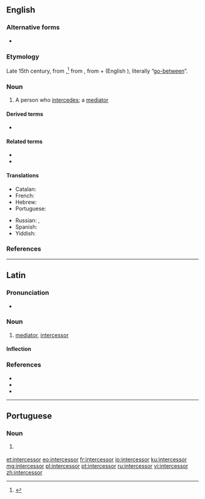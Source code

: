 ==English==

===Alternative forms===
* {{l|en|intercessour}} {{qualifier|obsolete}}

===Etymology===
Late 15th century, from {{etyl|la|en}} {{m|la|intercessor}},<ref>{{R:Online Etymology Dictionary}}</ref> from {{etyl|la|en}} {{m|la|intercēdō}}, from {{m|la|inter||between}} + {{m|la|cēdō||I go}} (English {{m|en|cede}}), literally “[[go-between]]”.

===Noun===
{{en-noun}}

# A person who [[intercede]]s; a [[mediator]]

====Derived terms====
* {{l|en|intercessory}}

====Related terms====
<!-- Derived in Latin, then borrowed by English, hence Related in English -->
* {{l|en|intercede}}
* {{l|en|intercession}}

====Translations====
{{trans-top|one who intercedes}}
* Catalan: {{t|ca|intercessor|m}}
* French: {{t+|fr|intercesseur|m}}
* Hebrew: {{t|he|שְׁתַדְּלָן|m|tr=sh'tadlán}}
* Portuguese: {{t+|pt|intercessor|m}}
{{trans-mid}}
* Russian: {{t+|ru|посре́дник|m}}, {{t+|ru|посре́дница|f}}
* Spanish: {{t|es|intercesor|m}}
* Yiddish: {{t|yi|שתּדלן|m|tr=shtadlen}}
{{trans-bottom}}

===References===
<references/>

----

==Latin==

===Pronunciation===
* {{la-IPA|intercessor}}

===Noun===
{{la-noun|intercessor|intercessōris|m|third}}

# [[mediator]], [[#English|intercessor]]

====Inflection====
{{la-decl-3rd|intercessor}}

===References===
* {{R:L&S}}
* {{R:Elementary Lewis}}
* {{R:du Cange}}

----

==Portuguese==

===Noun===
{{pt-noun|m|f=intercessora}}

# {{l|en|intercessor}} {{gloss|one who intercedes}}

[[et:intercessor]]
[[eo:intercessor]]
[[fr:intercessor]]
[[io:intercessor]]
[[ku:intercessor]]
[[mg:intercessor]]
[[pl:intercessor]]
[[pt:intercessor]]
[[ru:intercessor]]
[[vi:intercessor]]
[[zh:intercessor]]